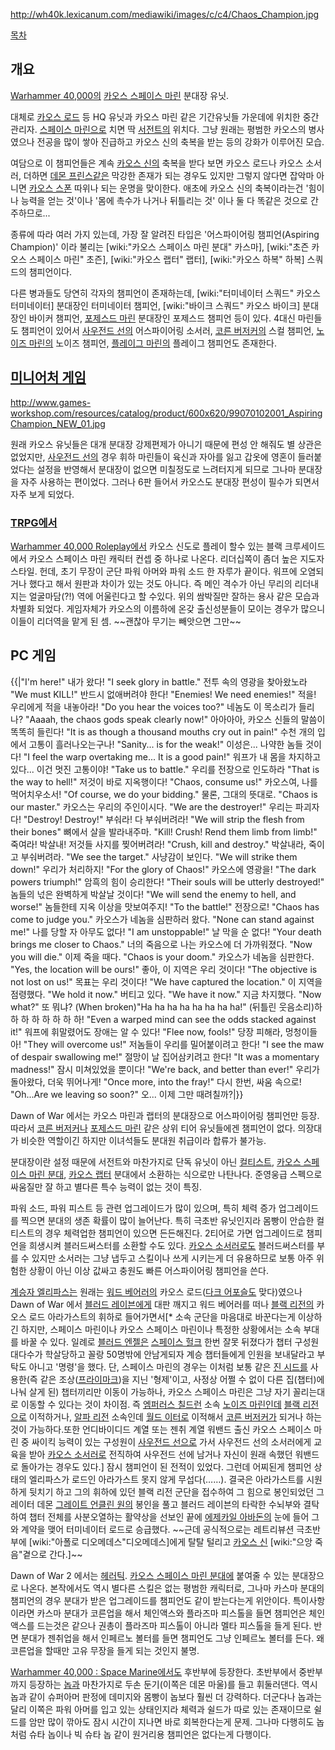 {{{+1 '''Aspiring Champion'''}}}

http://wh40k.lexicanum.com/mediawiki/images/c/c4/Chaos_Champion.jpg

[[목차]]

== 개요 ==
[[Warhammer 40,000]]의 [[카오스 스페이스 마린]] 분대장 유닛.

대체로 [[카오스 로드]] 등 HQ 유닛과 카오스  마린 같은 기간유닛들 가운데에 위치한 중간 관리자. [[스페이스 마린]]으로 치면 딱 [[서전트]]의 위치다. 그냥 원래는 평범한 카오스의 병사였으나 전공을 많이 쌓아 진급하고 카오스 신의 축복을 받는 등의 강화가 이루어진 모습. 

여담으로 이 챔피언들은 계속 [[카오스 신]]의 축복을 받다 보면 카오스 로드나 카오스 소서러, 더하면 [[데몬 프린스]]같은 막강한 존재가 되는 경우도 있지만 그렇지 않다면 잡악마 아니면 [[카오스 스폰]] 따위나 되는 운명을 맞이한다. 애초에 카오스 신의 축복이라는건 '힘이나 능력을 얻는 것'이나 '몸에 촉수가 나거나 뒤틀리는 것' 이나 둘 다 똑같은 것으로 간주하므로...

종류에 따라 여러 가지 있는데, 가장 잘 알려진 타입은 '어스파이어링 챔피언(Aspiring Champion)' 이라 불리는 [wiki:"카오스 스페이스 마린 분대" 카스마], [wiki:"초즌 카오스 스페이스 마린" 초즌], [wiki:"카오스 랩터" 랩터], [wiki:"카오스 하복" 하복] 스쿼드의 챔피언이다. 

다른 병과들도 당연히 각자의 챔피언이 존재하는데, [wiki:"터미네이터 스쿼드" 카오스 터미네이터] 분대장인 터미네이터 챔피언, [wiki:"바이크 스쿼드" 카오스 바이크] 분대장인 바이커 챔피언, [[포제스드 마린]] 분대장인 포제스드 챔피언 등이 있다. 4대신 마린들도 챔피언이 있어서 [[사우전드 선]]의 어스파이어링 소서러, [[코른 버저커]]의 스컬 챔피언, [[노이즈 마린]]의 노이즈 챔피언, [[플레이그 마린]]의 플레이그 챔피언도 존재한다.

== [[미니어처 게임]] ==
http://www.games-workshop.com/resources/catalog/product/600x620/99070102001_AspiringChampion_NEW_01.jpg

원래 카오스 유닛들은 대개 분대장 강제편제가 아니기 때문에 편성 안 해줘도 별 상관은 없었지만, [[사우전드 선]]의 경우 휘하 마린들이 육신과 자아를 잃고 갑옷에 영혼이 들러붙었다는 설정을 반영해서 분대장이 없으면 미칠정도로 느려터지게 되므로 그나마 분대장을 자주 사용하는 편이었다. 그러나 6판 들어서 카오스도 분대장 편성이 필수가 되면서 자주 보게 되었다.

=== [[TRPG]]에서 ===
[[Warhammer 40,000 Roleplay]]에서 카오스 신도로 플레이 할수 있는 블랙 크루세이드에서 카오스 스페이스 마린 캐릭터 컨셉 중 하나로 나온다. 리더십쪽이 좀더 높은 지도자 스타일. 헌데, 초기 무장이 군단 파워 아머와 파워 소드 한 자루가 끝이다. 워프에 오염되거나 했다고 해서 원판과 차이가 있는 것도 아니다. 즉 메인 격수가 아닌 무리의 리더내지는 얼굴마담(?!) 역에 어울린다고 할 수있다. 위의 쌈박질만 잘하는 용사 같은 모습과 차별화 되었다. 게임자체가 카오스의 이름하에 온갖 출신성분들이 모이는 경우가 많으니 이들이 리더역을 맡게 된 셈. ~~괜찮아 무기는 빼앗으면 그만~~

== PC 게임 ==
{{{#!html
<iframe width="200" height="210" src="http://www.youtube.com/embed/O03WLn8SzaE" frameborder="0" allowfullscreen></iframe>
}}}
{{|"I'm here!"
내가 왔다!
"I seek glory in battle."
전투 속의 영광을 찾아왔노라
"We must KILL!"
반드시 없애버려야 한다!
"Enemies! We need enemies!"
적을! 우리에게 적을 내놓아라!
"Do you hear the voices too?"
네놈도 이 목소리가 들리나?
"Aaaah, the chaos gods speak clearly now!"
아아아아, 카오스 신들의 말씀이 똑똑히 들린다!
"It is as though a thousand mouths cry out in pain!"
수천 개의 입에서 고통이 흘러나오는구나!
"Sanity... is for the weak!"
이성은... 나약한 놈들 것이다!
"I feel the warp overtaking me... It is a good pain!"
워프가 내 몸을 차지하고 있다... 이건 멋진 고통이야!
"Take us to battle."
우리를 전장으로 인도하라
"That is the way to hell!"
저것이 바로 지옥행이다!
"Chaos, consume us!"
카오스여, 나를 먹어치우소서!
"Of course, we do your bidding."
물론, 그대의 뜻대로.
"Chaos is our master."
카오스는 우리의 주인이시다.
"We are the destroyer!"
우리는 파괴자다!
"Destroy! Destroy!"
부숴라! 다 부숴버려라!
"We will strip the flesh from their bones"
뼈에서 살을 발라내주마.
"Kill! Crush! Rend them limb from limb!"
죽여라! 박살내! 저것들 사지를 찢어버려라!
"Crush, kill and destroy."
박살내라, 죽이고 부숴버려라.
"We see the target."
사냥감이 보인다.
"We will strike them down!"
우리가 처리하지!
"For the glory of Chaos!"
카오스에 영광을!
"The dark powers triumph!"
암흑의 힘이 승리한다!
"Their souls will be utterly destroyed!"
놈들의 넋은 완벽하게 박살날 것이다!
"We will send the enemy to hell, and worse!"
놈들한테 지옥 이상을 맛보여주지!
"To the battle!"
전장으로!
"Chaos has come to judge you."
카오스가 네놈을 심판하러 왔다.
"None can stand against me!"
나를 당할 자 아무도 없다!
"I am unstoppable!"
날 막을 순 없다! 
"Your death brings me closer to Chaos."
너의 죽음으로 나는 카오스에 더 가까워졌다.
"Now you will die."
이제 죽을 때다.
"Chaos is your doom."
카오스가 네놈을 심판한다. 
"Yes, the location will be ours!"
좋아, 이 지역은 우리 것이다!
"The objective is not lost on us!"
목표는 우리 것이다!
"We have captured the location."
이 지역을 점령했다.
"We hold it now."
버티고 있다.
"We have it now."
지금 차지했다.
"Now what?"
또 뭐냐?
(When broken)"Ha ha ha ha ha ha ha ha!"
(뒤틀린 웃음소리)하 하 하 하 하 하 하 하!
"Even a warped mind can see the odds stacked against it!"
워프에 휘말렸어도 장애는 알 수 있다!
"Flee now, fools!"
당장 피해라, 멍청이들아!
"They will overcome us!"
저놈들이 우리를 밀어붙이려고 한다!
"I see the maw of despair swallowing me!"
절망이 날 집어삼키려고 한다!
"It was a momentary madness!"
잠시 미쳐있었을 뿐이다!
"We're back, and better than ever!"
우리가 돌아왔다, 더욱 뛰어나게!
"Once more, into the fray!"
다시 한번, 싸움 속으로!
"Oh...Are we leaving so soon?"
오... 이제 그만 때려칠까?|}}

Dawn of War 에서는 카오스 마린과 랩터의 분대장으로 어스파이어링 챔피언만 등장. 따라서 [[코른 버저커]]나 [[포제스드 마린]] 같은 상위 티어 유닛들에겐 챔피언이 없다. 의장대가 비슷한 역할이긴 하지만 이녀석들도 분대원 취급이라 합류가 불가능.

분대장이란 설정 때문에 서전트와 마찬가지로 단독 유닛이 아닌 [[컬티스트]], [[카오스 스페이스 마린 분대]], [[카오스 랩터]] 분대에서 소환하는 식으로만 나탄나다. 준영웅급 스펙으로 싸움질만 잘 하고 별다른 특수 능력이 없는 것이 특징. 

파워 소드, 파워 피스트 등 관련 업그레이드가 많이 있으며, 특히 체력 증가 업그레이드를 찍으면 분대의 생존 확률이 많이 늘어난다. 특히 극초반 유닛인지라 몸빵이 안습한 컬티스트의 경우 체력업한 챔피언이 있으면 든든해진다. 2티어로 가면 업그레이드로 챔피언을 희생시켜 블러드써스터를 소환할 수도 있다. [[카오스 소서러]]로도 블러드써스터를 부를 수 있지만 소서러는 그냥 냅두고 스킬이나 쓰게 시키는게 더 유용하므로 보통 아주 위험한 상황이 아닌 이상 값싸고 충원도 빠른 어스파이어링 챔피언을 쓴다.

[[계승자 엘리파스]]는 원래는 [[워드 베어러]]의 카오스 로드([[다크 어포슬]]도 맞다)였으나 Dawn of War 에서 [[블러드 레이븐]]에게 대판 깨지고 워드 베어러를 떠나 [[블랙 리전]]의 카오스 로드 아라가스트의 휘하로 들어가면서[* 소속 군단을 마음대로 바꾼다는게 이상하긴 하지만, 스페이스 마린이나 카오스 스페이스 마린이나 특정한 상황에서는 소속 부대를 바꿀 수 있다. 일례로 [[블러드 엔젤]]은 [[스페이스 헐크]] 한번 잘못 뒤졌다가 챕터 구성원 대다수가 학살당하고 꼴랑 50명밖에 안남게되자 계승 챕터들에게 인원을 보내달라고 부탁도 아니고 '명령'을 했다. 단, 스페이스 마린의 경우는 이처럼 보통 같은 [[진 시드]]를 사용한(즉 같은 조상([[프라이마크]])을 지닌 '형제'이고, 사정상 어쩔 수 없이 다른 집(챕터)에 나눠 살게 된) 챕터끼리만 이동이 가능하나, 카오스 스페이스 마린은 그냥 자기 꼴리는대로 이동할 수 있다는 것이 차이점. 즉 [[엠퍼러스 칠드런]] 소속 [[노이즈 마린]]인데 [[블랙 리전]]으로 이적하거나, [[알파 리전]] 소속인데 [[월드 이터]]로 이적해서 [[코른 버저커]]가 되거나 하는것이 가능하다.또한 언디바이디드 계열 또는 젠취 계열 워밴드 출신 카오스 스페이스 마린 중 싸이킥 능력이 있는 구성원이 [[사우전드 선]]으로 가서 사우전드 선의 소서러에게 교육을 받아 [[카오스 소서러]]로 전직하여 사우전드 선에 남거나 자신이 원래 속했던 워밴드로 돌아가는 경우도 있다.] 잠시 챔피언이 된 전적이 있었다. 그런데 어찌된게 챔피언 상태의 엘리파스가 로드인 아라가스트 못지 않게 무섭다(……). 결국은 아라가스트를 시원하게 뒷치기 하고 그의 휘하에 있던 블랙 리전 군단을 접수하여 그 힘으로 봉인되었던 그레이터 데몬 [[그레이트 언클린 원]]의 봉인을 풀고 블러드 레이븐의 타락한 수뇌부와 결탁하여 챕터 전체를 사분오열하는 활약상을 선보인 끝에 [[에제카일 아바돈]]의 눈에 들어 그와 계약을 맺어 터미네이터 로드로 승급했다. ~~근데 공식적으로는 레트리뷰션 극초반부에 [wiki:"아폴로 디오메데스"디오메데스]에게 탈탈 털리고 [[카오스 신]] [wiki:"으앙 죽음"곁으로 간다.]~~

Dawn of War 2 에서는 [[헤러틱]]. [[카오스 스페이스 마린 분대]]에 붙여줄 수 있는 분대장으로 나온다. 본작에서도 역시 별다른 스킬은 없는 평범한 캐릭터로, 그나마 카스마 분대의 챔피언의 경우 분대가 받은 업그레이드를 챔피언도 같이 받는다는게 위안이다. 특이사항이라면 카스마 분대가 코른업을 해서 체인액스와 플라즈마 피스톨을 들면 챔피언은 체인액스를 드는것은 같으나 권총이 플라즈마 피스톨이 아니라 멜타 피스톨을 들게 된다. 반면 분대가 젠취업을 해서 인페르노 볼터를 들면 챔피언도 그냥 인페르노 볼터를 든다. 왜 코른업을 할때만 고유 무장을 들게 되는 것인지 불명.

[[Warhammer 40,000 : Space Marine]]에서도 후반부에 등장한다. 초반부에서 중반부까지 등장하는 [[놉]]과 마찬가지로 두손 둔기(이쪽은 데몬 마울)를 들고 휘둘러댄다. 역시 놉과 같이 슈퍼아머 판정에 데미지와 몸빵이 놉보다 훨씬 더 강력하다. 더군다나 놉과는 달리 이쪽은 파워 아머를 입고 있는 상태인지라 체력과 쉴드가 따로 있는 존재이므로 쉴드를 암만 많이 깎아도 잠시 시간이 지나면 바로 회복한다는게 문제. 그나마 다행히도 놉처럼 슈타 놉이나 빅 슈타 놉 같이 원거리용 챔피언은 없다는게 다행이다.
